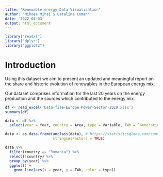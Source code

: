 ```yaml
---
title: "Renewable energy Data Visualisation"
author: "Mihnea Mihai & Catalina Coman"
date: '2022-04-03'
output: html_document
---
```


```r
library("readxl")
library("dplyr")
library("ggplot2")
```
# Introduction

Using this dataset we aim to present an updated and meaningful report on the
share and historic evolution of renewables in the European energy mix.

Our dataset comprises information for the last 20 years on the energy
production and the sources which contributed to the energy mix.

```r
df <- read_excel('Data-file-Europe-Power-Sector-2020.xlsx')
summary(df)
```

``` r
data <- df %>%
  select(year = Year, country = Area, type = Variable, TWh = `Generation (TWh)`)
```

``` r
data <- as.data.frame(unclass(data), # https://statisticsglobe.com/convert-character-to-factor-in-r             
                      stringsAsFactors = TRUE)
```

```r
data %>%
  filter(country == "Romania") %>%
  select(!country) %>%
  group_by(year) %>%
  ggplot() +
    geom_line(aes(x = year, y = TWh, color = type))
```





















